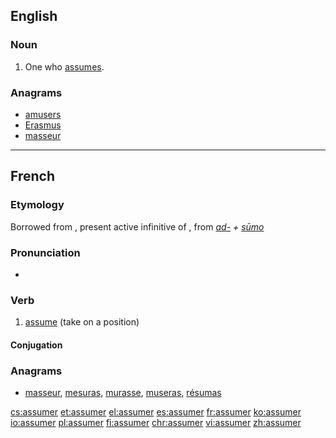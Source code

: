 ==English==

===Noun===
{{en-noun}}

# One who [[assume]]s.

===Anagrams===
* [[amusers#English|amusers]]
* [[Erasmus#English|Erasmus]]
* [[masseur#English|masseur]]

----

==French==

===Etymology===
Borrowed from {{etyl|la|fr}} {{term/t|la|assūmere}}, present active infinitive of {{term/t|la|assūmō}}, from ''[[ad-]] + [[sumo|sūmo]]''

===Pronunciation===
* {{IPA|/a.sy.me/|lang=fr}}

===Verb===
{{fr-verb}}

# {{context|transitive|lang=fr}} [[assume]] (take on a position)

====Conjugation====
{{fr-conj-er|assum|avoir}}

===Anagrams===
* [[masseur#French|masseur]], [[mesuras#French|mesuras]], [[murasse#French|murasse]], [[museras#French|museras]], [[résumas#French|résumas]]

[[cs:assumer]]
[[et:assumer]]
[[el:assumer]]
[[es:assumer]]
[[fr:assumer]]
[[ko:assumer]]
[[io:assumer]]
[[pl:assumer]]
[[fi:assumer]]
[[chr:assumer]]
[[vi:assumer]]
[[zh:assumer]]